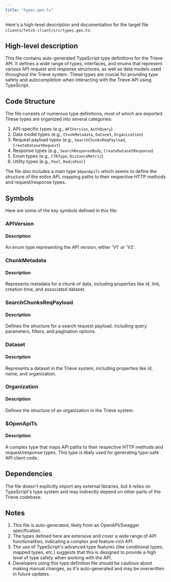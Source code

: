 ```yaml
---
title: "types.gen.ts"
---
```


Here's a high-level description and documentation for the target file `clients/fetch-client/src/types.gen.ts`:

## High-level description

This file contains auto-generated TypeScript type definitions for the Trieve API. It defines a wide range of types, interfaces, and enums that represent various API request and response structures, as well as data models used throughout the Trieve system. These types are crucial for providing type safety and autocompletion when interacting with the Trieve API using TypeScript.

## Code Structure

The file consists of numerous type definitions, most of which are exported. These types are organized into several categories:

1. API-specific types (e.g., `APIVersion`, `AuthQuery`)
2. Data model types (e.g., `ChunkMetadata`, `Dataset`, `Organization`)
3. Request payload types (e.g., `SearchChunksReqPayload`, `CreateDatasetRequest`)
4. Response types (e.g., `SearchResponseBody`, `CreateDatasetResponse`)
5. Enum types (e.g., `CTRType`, `DistanceMetric`)
6. Utility types (e.g., `Pool`, `RedisPool`)

The file also includes a main type `$OpenApiTs` which seems to define the structure of the entire API, mapping paths to their respective HTTP methods and request/response types.

## Symbols

Here are some of the key symbols defined in this file:

### APIVersion
#### Description
An enum type representing the API version, either 'V1' or 'V2'.

### ChunkMetadata
#### Description
Represents metadata for a chunk of data, including properties like id, link, creation time, and associated dataset.

### SearchChunksReqPayload
#### Description
Defines the structure for a search request payload, including query parameters, filters, and pagination options.

### Dataset
#### Description
Represents a dataset in the Trieve system, including properties like id, name, and organization.

### Organization
#### Description
Defines the structure of an organization in the Trieve system.

### $OpenApiTs
#### Description
A complex type that maps API paths to their respective HTTP methods and request/response types. This type is likely used for generating type-safe API client code.

## Dependencies
The file doesn't explicitly import any external libraries, but it relies on TypeScript's type system and may indirectly depend on other parts of the Trieve codebase.

## Notes
1. This file is auto-generated, likely from an OpenAPI/Swagger specification.
2. The types defined here are extensive and cover a wide range of API functionalities, indicating a complex and feature-rich API.
3. The use of TypeScript's advanced type features (like conditional types, mapped types, etc.) suggests that this is designed to provide a high level of type safety when working with the API.
4. Developers using this type definition file should be cautious about making manual changes, as it's auto-generated and may be overwritten in future updates.